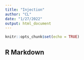 ```yaml
---
title: "Injection"
author: "CL"
date: "1/27/2022"
output: html_document
---
```


```r
knitr::opts_chunk$set(echo = TRUE)
```

## R Markdown


```r
```

